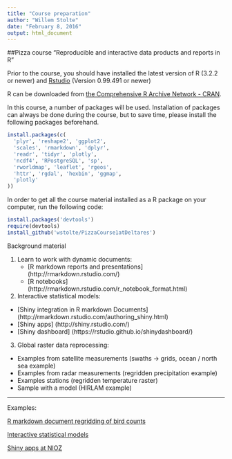 ```yaml
---
title: "Course preparation"
author: "Willem Stolte"
date: "February 8, 2016"
output: html_document
---
```


##Pizza course "Reproducible and interactive data products and reports in R"

Prior to the course, you should have installed the latest version of R (3.2.2 or newer) and [Rstudio](https://www.rstudio.com/) (Version 0.99.491 or newer)

R can be downloaded from [the Comprehensive R Archive Network - CRAN](https://cran.r-project.org/). 

In this course, a number of packages will be used. Installation of packages can always be done during the course, but to save time, please install the following packages beforehand.

```r
install.packages(c(
  'plyr', 'reshape2', 'ggplot2',
  'scales', 'rmarkdown', 'dplyr',
  'readr', 'tidyr', 'plotly',
  'ncdf4', 'RPostgreSQL', 'sp',
  'rworldmap', 'leaflet', 'rgeos',
  'httr', 'rgdal', 'hexbin', 'ggmap',
  'plotly'
))
```

In order to get all the course material installed as a R package on your computer, run the following code:

```r
install.packages('devtools')
require(devtools)
install_github('wstolte/PizzaCourse1atDeltares')
```




Background material

1. Learn to work with dynamic documents:
   + [R markdown reports and presentations] (http://rmarkdown.rstudio.com/)
   + [R notebooks] (http://rmarkdown.rstudio.com/r_notebook_format.html)
 
2. Interactive statistical models:
  + [Shiny integration in R markdown Documents] (http://rmarkdown.rstudio.com/authoring_shiny.html)
  + [Shiny apps] (http://shiny.rstudio.com/)
  + [Shiny dashboard] (https://rstudio.github.io/shinydashboard/)

3. Global raster data reprocessing:
  + Examples from satellite measurements (swaths -> grids, ocean / north sea example)
  + Examples from radar measurements (regridden precipitation example)
  + Examples stations (regridden temperature raster)
  + Sample with a model (HIRLAM example)

---

Examples:

[R markdown document regridding of bird counts](https://publicwiki.deltares.nl/display/~stolte/R%2C+bird+data+WFS%2C+distribution+maps+and+grids) 

[Interactive statistical models](https://gammarus.shinyapps.io/ShinyWaterbaseNoordzee) 

[Shiny apps at NIOZ](http://www.rforscience.com/)

